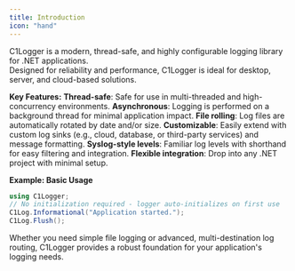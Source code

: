 ```yaml
---
title: Introduction
icon: "hand"
---
```


C1Logger is a modern, thread-safe, and highly configurable logging library for .NET applications.  
Designed for reliability and performance, C1Logger is ideal for desktop, server, and cloud-based solutions.

**Key Features:**
<Check>**Thread-safe**: Safe for use in multi-threaded and high-concurrency environments.</Check>
<Check>**Asynchronous**: Logging is performed on a background thread for minimal application impact.</Check>
<Check>**File rolling**: Log files are automatically rotated by date and/or size.</Check>
<Check>**Customizable**: Easily extend with custom log sinks (e.g., cloud, database, or third-party services) and message formatting.</Check>
<Check>**Syslog-style levels**: Familiar log levels with shorthand for easy filtering and integration.</Check>
<Check>**Flexible integration**: Drop into any .NET project with minimal setup.</Check>

**Example: Basic Usage**
```csharp
using C1Logger;
// No initialization required - logger auto-initializes on first use
C1Log.Informational("Application started."); 
C1Log.Flush();
```


Whether you need simple file logging or advanced, multi-destination log routing, C1Logger provides a robust foundation for your application's logging needs.